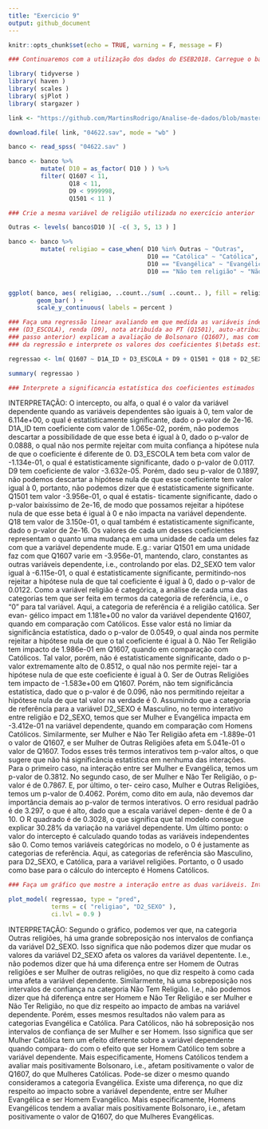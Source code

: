 ---
title: "Exercicio 9"
output: github_document
---

```{r setup, include=FALSE}
knitr::opts_chunk$set(echo = TRUE, warning = F, message = F)
```

```{r}

### Continuaremos com a utilização dos dados do ESEB2018. Carregue o banco da mesma forma que nos exercicios anteriores

library( tidyverse )
library( haven )
library( scales )
library( sjPlot )
library( stargazer )

link <- "https://github.com/MartinsRodrigo/Analise-de-dados/blob/master/04622.sav?raw=true"

download.file( link, "04622.sav", mode = "wb" )

banco <- read_spss( "04622.sav" ) 

banco <- banco %>%
         mutate( D10 = as_factor( D10 ) ) %>%
         filter( Q1607 < 11, 
                 Q18 < 11,
                 D9 < 9999998,
                 Q1501 < 11 )

### Crie a mesma variável de religião utilizada no exercício anterior

Outras <- levels( banco$D10 )[ -c( 3, 5, 13 ) ]

banco <- banco %>%
         mutate( religiao = case_when( D10 %in% Outras ~ "Outras",
                                       D10 == "Católica" ~ "Católica",
                                       D10 == "Evangélica" ~ "Evangélica",
                                       D10 == "Não tem religião" ~ "Não tem religião" ) )


ggplot( banco, aes( religiao, ..count../sum( ..count.. ), fill = religiao ) ) +
        geom_bar( ) +
        scale_y_continuous( labels = percent )

### Faça uma regressão linear avaliando em que medida as variáveis independentes utilizadas nos exercícios 7 e 8, idade(D1A_ID), educação
### (D3_ESCOLA), renda (D9), nota atribuída ao PT (Q1501), auto-atribuição ideológica (Q18), sexo (D2_SEXO) e religião (variável criada no
### passo anterior) explicam a avaliação de Bolsonaro (Q1607), mas com uma interação entre as variáveis religião e sexo. Exiba o resultado
### da regressão e interprete os valores dos coeficientes $\beta$s estimados.

regressao <- lm( Q1607 ~ D1A_ID + D3_ESCOLA + D9 + Q1501 + Q18 + D2_SEXO * religiao, data = banco )

summary( regressao )

### Interprete a significancia estatística dos coeficientes estimados
```

INTERPRETAÇÃO: O intercepto, ou alfa, o qual é o valor da variável dependente quando as variáveis dependentes são iguais à 0, tem valor
                de 6.114e+00, o qual é estatísticamente significante, dado o p-valor de 2e-16. D1A_ID tem coeficiente com valor de
                1.065e-02, porém, não podemos descartar a possibilidade de que esse beta é igual à 0, dado o p-valor de 0.0888, o qual
                não nos permite rejeitar com muita confiança a hipótese nula de que o coeficiente é diferente de 0. D3_ESCOLA tem beta
                com valor de -1.134e-01, o qual é estatisticamente significante, dado o p-valor de 0.0117. D9 tem coeficiente de valor
                -3.632e-05. Porém, dado seu p-valor de 0.1897, não podemos descartar a hipótese nula de que esse coeficiente tem valor
                igual à 0, portanto, não podemos dizer que é estatisticamente significante. Q1501 tem valor -3.956e-01, o qual é estatis-
                ticamente significante, dado o p-valor baixíssimo de 2e-16, de modo que possamos rejeitar a hipótese nula de que esse beta
                é igual à 0 e não impacta na variável dependente. Q18 tem valor de 3.150e-01, o qual também é estatisticamente significante,
                dado o p-valor de 2e-16. Os valores de cada um desses coeficientes representam o quanto uma mudança em uma unidade de cada
                um deles faz com que a variável dependente mude. E.g.: variar Q1501 em uma unidade faz com que Q1607 varie em -3.956e-01,
                mantendo, claro, constantes as outras variáveis dependente, i.e., controlando por elas. D2_SEXO tem valor igual à -6.115e-01,
                o qual é estatisticamente significante, permitindo-nos rejeitar a hipótese nula de que tal coeficiente é igual à 0, dado o
                p-valor de 0.0122. Como a variável religião é categórica, a análise de cada uma das categorias tem que ser feita em termos
                da categoria de referência, i.e., o "0" para tal variável. Aqui, a categoria de referência é a religião católica. Ser evan-
                gélico impact em 1.181e+00 no valor da variável dependente Q1607, quando em comparação com Católicos. Esse valor está no
                limiar da significância estatística, dado o p-valor de 0.0549, o qual ainda nos permite rejeitar a hipótese nula de que o
                tal coeficiente é igual à 0. Não Ter Religião tem impacto de 1.986e-01 em Q1607, quando em comparação com Católicos. Tal
                valor, porém, não é estatisticamente significante, dado o p-valor extremamente alto de 0.8512, o qual não nos permite rejei-
                tar a hipótese nula de que este coeficiente é igual à 0. Ser de Outras Religiões tem impacto de -1.583e+00 em Q1607. Porém,
                não tem significância estatística, dado que o p-valor é de 0.096, não nos permitindo rejeitar a hipótese nula de que tal
                valor na verdade é 0. Assumindo que a categoria de referência para a variável D2_SEXO é Masculino, no termo interativo entre
                religião e D2_SEXO, temos que ser Mulher e Evangélica impacta em -3.412e-01 na variável dependente, quando em comparação com
                Homens Católicos. Similarmente, ser Mulher e Não Ter Religião afeta em -1.889e-01 o valor de Q1607, e ser Mulher de Outras
                Religiões afeta em 5.041e-01 o valor de Q1607. Todos esses três termos interativos tem p-valor altos, o que sugere que não
                há significância estatística em nenhuma das interações. Para o primeiro caso, na interação entre ser Mulher e Evangélica,
                temos um p-valor de 0.3812. No segundo caso, de ser Mulher e Não Ter Religião, o p-valor é de 0.7867. E, por último, o ter-
                ceiro caso, Mulher e Outras Religiões, temos um p-valor de 0.4062. Porém, como dito em aula, não devemos dar importância
                demais ao p-valor de termos interativos. O erro residual padrão é de 3.297, o que é alto, dado que a escala variável depen-
                dente é de 0 a 10. O R quadrado é de 0.3028, o que significa que tal modelo consegue explicar 30.28% da variação na variável
                dependente. Um último ponto: o valor do intercepto é calculado quando todas as variáveis independentes são 0. Como temos
                variáveis categóricas no modelo, o 0 é justamente as categorias de referência. Aqui, as categorias de referência são Masculino,
                para D2_SEXO, e Católica, para a variável religiões. Portanto, o 0 usado como base para o cálculo do intercepto é Homens Católicos.

```{r}
### Faça um gráfico que mostre a interação entre as duas variáveis. Interprete o resultado apresentado.

plot_model( regressao, type = "pred",
            terms = c( "religiao", "D2_SEXO" ),
            ci.lvl = 0.9 )
```

INTERPRETAÇÃO: Segundo o gráfico, podemos ver que, na categoria Outras religiões, há uma grande sobreposição nos intervalos de confiança
                da variável D2_SEXO. Isso significa que não podemos dizer que mudar os valores da variável D2_SEXO afeta os valores da
                variável depentente. I.e., não podemos dizer que há uma diferença entre ser Homem de Outras religiões e ser Mulher de outras
                religiões, no que diz respeito à como cada uma afeta a variável dependente. Similarmente, há uma sobreposição nos intervalos
                de confiança na categoria Não Tem Religião. I.e., não podemos dizer que há diferença entre ser Homem e Não Ter Religião e
                ser Mulher e Não Ter Religião, no que diz respeito ao impacto de ambas na variável dependente. Porém, esses mesmos resultados
                não valem para as categorias Evangélica e Católica. Para Católicos, não há sobreposição nos intervalos de confiança de ser
                Mulher e ser Homem. Isso significa que ser Mulher Católica tem um efeito diferente sobre a variável dependente quando compara-
                do com o efeito que ser Homem Católico tem sobre a variável dependente. Mais especificamente, Homens Católicos tendem a avaliar
                mais positivamente Bolsonaro, i.e., afetam positivamente o valor de Q1607, do que Mulheres Católicas. Pode-se dizer o mesmo
                quando consideramos a categoria Evangélica. Existe uma diferença, no que diz respeito ao impacto sobre a variável dependente,
                entre ser Mulher Evangélica e ser Homem Evangélico. Mais especificamente, Homens Evangélicos tendem a avaliar mais positivamente
                Bolsonaro, i.e., afetam positivamente o valor de Q1607, do que Mulheres Evangélicas.